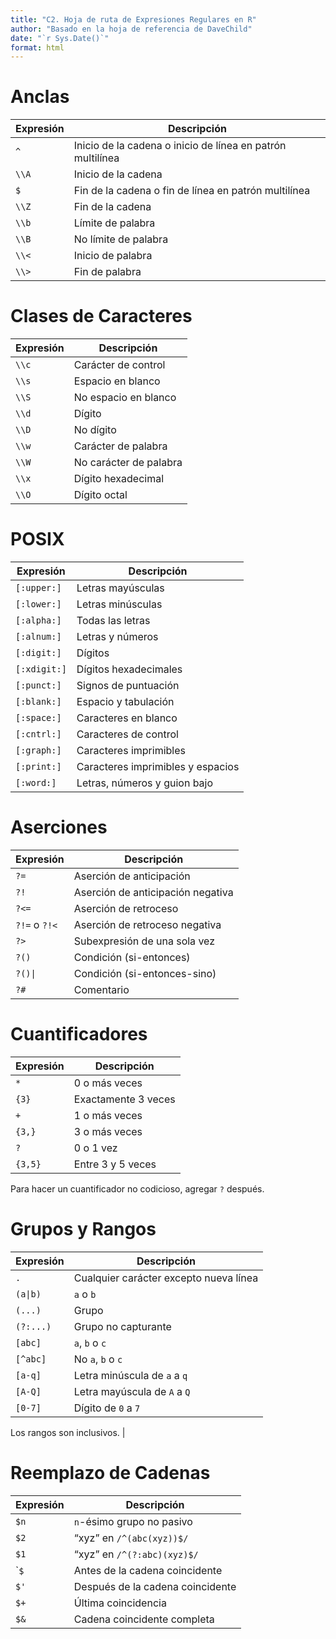 ```yaml
---
title: "C2. Hoja de ruta de Expresiones Regulares en R"
author: "Basado en la hoja de referencia de DaveChild"
date: "`r Sys.Date()`"
format: html
---
```


# Anclas

| Expresión | Descripción                                                |
|-----------|------------------------------------------------------------|
| `^`       | Inicio de la cadena o inicio de línea en patrón multilínea |
| `\\A`     | Inicio de la cadena                                        |
| `$`       | Fin de la cadena o fin de línea en patrón multilínea       |
| `\\Z`     | Fin de la cadena                                           |
| `\\b`     | Límite de palabra                                          |
| `\\B`     | No límite de palabra                                       |
| `\\<`     | Inicio de palabra                                          |
| `\\>`     | Fin de palabra                                             |

# Clases de Caracteres

| Expresión | Descripción            |
|-----------|------------------------|
| `\\c`     | Carácter de control    |
| `\\s`     | Espacio en blanco      |
| `\\S`     | No espacio en blanco   |
| `\\d`     | Dígito                 |
| `\\D`     | No dígito              |
| `\\w`     | Carácter de palabra    |
| `\\W`     | No carácter de palabra |
| `\\x`     | Dígito hexadecimal     |
| `\\O`     | Dígito octal           |

# POSIX

| Expresión    | Descripción                       |
|--------------|-----------------------------------|
| `[:upper:]`  | Letras mayúsculas                 |
| `[:lower:]`  | Letras minúsculas                 |
| `[:alpha:]`  | Todas las letras                  |
| `[:alnum:]`  | Letras y números                  |
| `[:digit:]`  | Dígitos                           |
| `[:xdigit:]` | Dígitos hexadecimales             |
| `[:punct:]`  | Signos de puntuación              |
| `[:blank:]`  | Espacio y tabulación              |
| `[:space:]`  | Caracteres en blanco              |
| `[:cntrl:]`  | Caracteres de control             |
| `[:graph:]`  | Caracteres imprimibles            |
| `[:print:]`  | Caracteres imprimibles y espacios |
| `[:word:]`   | Letras, números y guion bajo      |

# Aserciones

| Expresión     | Descripción                       |
|---------------|-----------------------------------|
| `?=`          | Aserción de anticipación          |
| `?!`          | Aserción de anticipación negativa |
| `?<=`         | Aserción de retroceso             |
| `?!=` o `?!<` | Aserción de retroceso negativa    |
| `?>`          | Subexpresión de una sola vez      |
| `?()`         | Condición (si-entonces)           |
| `?()|`        | Condición (si-entonces-sino)      |
| `?#`          | Comentario                        |

# Cuantificadores

| Expresión | Descripción         |
|-----------|---------------------|
| `*`       | 0 o más veces       |
| `{3}`     | Exactamente 3 veces |
| `+`       | 1 o más veces       |
| `{3,}`    | 3 o más veces       |
| `?`       | 0 o 1 vez           |
| `{3,5}`   | Entre 3 y 5 veces   |

Para hacer un cuantificador no codicioso, agregar `?` después.

# Grupos y Rangos

| Expresión | Descripción                            |
|-----------|----------------------------------------|
| `.`       | Cualquier carácter excepto nueva línea |
| `(a|b)`   | `a` o `b`                              |
| `(...)`   | Grupo                                  |
| `(?:...)` | Grupo no capturante                    |
| `[abc]`   | `a`, `b` o `c`                         |
| `[^abc]`  | No `a`, `b` o `c`                      |
| `[a-q]`   | Letra minúscula de `a` a `q`           |
| `[A-Q]`   | Letra mayúscula de `A` a `Q`           |
| `[0-7]`   | Dígito de `0` a `7`                    |

Los rangos son inclusivos. \|

# Reemplazo de Cadenas

| Expresión | Descripción                      |
|-----------|----------------------------------|
| `$n`      | `n`-ésimo grupo no pasivo        |
| `$2`      | "xyz" en `/^(abc(xyz))$/`        |
| `$1`      | "xyz" en `/^(?:abc)(xyz)$/`      |
| \``$`     | Antes de la cadena coincidente   |
| `$'`      | Después de la cadena coincidente |
| `$+`      | Última coincidencia              |
| `$&`      | Cadena coincidente completa      |
